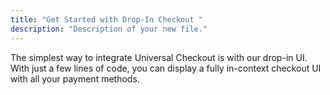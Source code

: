 ```yaml
---
title: "Get Started with Drop-In Checkout "
description: "Description of your new file."
---
```


The simplest way to integrate Universal Checkout is with our drop-in UI. With just a few lines of code, you can display a fully in-context checkout UI with all your payment methods.